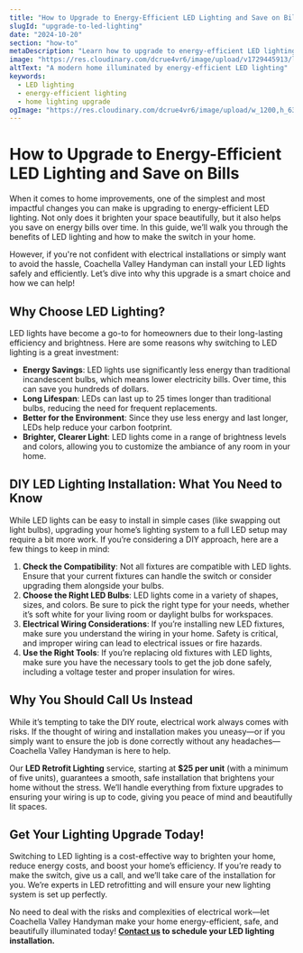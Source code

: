 ```yaml
---
title: "How to Upgrade to Energy-Efficient LED Lighting and Save on Bills"
slugId: "upgrade-to-led-lighting"
date: "2024-10-20"
section: "how-to"
metaDescription: "Learn how to upgrade to energy-efficient LED lighting and save on your electricity bills, with tips on why it's a smart home improvement."
image: "https://res.cloudinary.com/dcrue4vr6/image/upload/v1729445913/led-retrofit-lighting.jpg"
altText: "A modern home illuminated by energy-efficient LED lighting"
keywords:
  - LED lighting
  - energy-efficient lighting
  - home lighting upgrade
ogImage: "https://res.cloudinary.com/dcrue4vr6/image/upload/w_1200,h_630,q_auto,f_auto/v1729445913/led-retrofit-lighting.jpg"
---
```


# How to Upgrade to Energy-Efficient LED Lighting and Save on Bills

When it comes to home improvements, one of the simplest and most impactful changes you can make is upgrading to energy-efficient LED lighting. Not only does it brighten your space beautifully, but it also helps you save on energy bills over time. In this guide, we’ll walk you through the benefits of LED lighting and how to make the switch in your home.

However, if you're not confident with electrical installations or simply want to avoid the hassle, Coachella Valley Handyman can install your LED lights safely and efficiently. Let’s dive into why this upgrade is a smart choice and how we can help!

## Why Choose LED Lighting?

LED lights have become a go-to for homeowners due to their long-lasting efficiency and brightness. Here are some reasons why switching to LED lighting is a great investment:

- **Energy Savings**: LED lights use significantly less energy than traditional incandescent bulbs, which means lower electricity bills. Over time, this can save you hundreds of dollars.
- **Long Lifespan**: LEDs can last up to 25 times longer than traditional bulbs, reducing the need for frequent replacements.
- **Better for the Environment**: Since they use less energy and last longer, LEDs help reduce your carbon footprint.
- **Brighter, Clearer Light**: LED lights come in a range of brightness levels and colors, allowing you to customize the ambiance of any room in your home.

## DIY LED Lighting Installation: What You Need to Know

While LED lights can be easy to install in simple cases (like swapping out light bulbs), upgrading your home’s lighting system to a full LED setup may require a bit more work. If you’re considering a DIY approach, here are a few things to keep in mind:

1. **Check the Compatibility**: Not all fixtures are compatible with LED lights. Ensure that your current fixtures can handle the switch or consider upgrading them alongside your bulbs.
2. **Choose the Right LED Bulbs**: LED lights come in a variety of shapes, sizes, and colors. Be sure to pick the right type for your needs, whether it’s soft white for your living room or daylight bulbs for workspaces.
3. **Electrical Wiring Considerations**: If you’re installing new LED fixtures, make sure you understand the wiring in your home. Safety is critical, and improper wiring can lead to electrical issues or fire hazards.
4. **Use the Right Tools**: If you’re replacing old fixtures with LED lights, make sure you have the necessary tools to get the job done safely, including a voltage tester and proper insulation for wires.

## Why You Should Call Us Instead

While it’s tempting to take the DIY route, electrical work always comes with risks. If the thought of wiring and installation makes you uneasy—or if you simply want to ensure the job is done correctly without any headaches—Coachella Valley Handyman is here to help.

Our **LED Retrofit Lighting** service, starting at **$25 per unit** (with a minimum of five units), guarantees a smooth, safe installation that brightens your home without the stress. We’ll handle everything from fixture upgrades to ensuring your wiring is up to code, giving you peace of mind and beautifully lit spaces.

## Get Your Lighting Upgrade Today!

Switching to LED lighting is a cost-effective way to brighten your home, reduce energy costs, and boost your home’s efficiency. If you’re ready to make the switch, give us a call, and we’ll take care of the installation for you. We’re experts in LED retrofitting and will ensure your new lighting system is set up perfectly.

No need to deal with the risks and complexities of electrical work—let Coachella Valley Handyman make your home energy-efficient, safe, and beautifully illuminated today! **[Contact us](/#contact) to schedule your LED lighting installation.**
